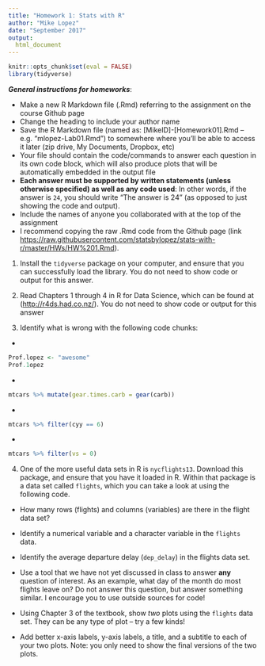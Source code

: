 ```yaml
---
title: "Homework 1: Stats with R"
author: "Mike Lopez"
date: "September 2017"
output:
  html_document
---
```


```r
knitr::opts_chunk$set(eval = FALSE)
library(tidyverse)
```

***General instructions for homeworks***: 

+  Make a new R Markdown file (.Rmd) referring to the assignment on the course Github page
+  Change the heading to include your author name
+  Save the R Markdown file (named as:  [MikeID]-[Homework01].Rmd -- e.g. "mlopez-Lab01.Rmd") to somewhere where you'll be able to access it later (zip drive, My Documents, Dropbox, etc)
+  Your file should contain the code/commands to answer each question in its own code block, which will also produce plots that will be automatically embedded in the output file
+  **Each answer must be supported by written statements (unless otherwise specified) as well as any code used**: In other words, if the answer is `24`, you should write "The answer is 24" (as opposed to just showing the code and output).
+  Include the names of anyone you collaborated with at the top of the assignment
+  I recommend copying the raw .Rmd code from the Github page (link [https://raw.githubusercontent.com/statsbylopez/stats-with-r/master/HWs/HW%201.Rmd](https://raw.githubusercontent.com/statsbylopez/stats-with-r/master/HWs/HW%201.Rmd)). 


1. Install the `tidyverse` package on your computer, and ensure that you can successfully load the library.  You do not need to show code or output for this answer. 

2. Read Chapters 1 through 4 in R for Data Science, which can be found at ([http://r4ds.had.co.nz/](http://r4ds.had.co.nz/)). You do not need to show code or output for this answer

3. Identify what is wrong with the following code chunks:

-  

```r
Prof.lopez <- "awesome"
Prof.1opez
```

-  

```r
mtcars %>% mutate(gear.times.carb = gear(carb))
```

-  

```r
mtcars %>% filter(cyy == 6)
```


-  

```r
mtcars %>% filter(vs = 0)
```


4. One of the more useful data sets in R is `nycflights13`. Download this package, and ensure that you have it loaded in R. Within that package is a data set called `flights`, which you can take a look at using the following code.

- How many rows (flights) and columns (variables) are there in the flight data set?

- Identify a numerical variable and a character variable in the `flights` data. 

- Identify the average departure delay (`dep_delay`) in the flights data set.

- Use a tool that we have not yet discussed in class to answer **any** question of interest. As an example, what day of the month do most flights leave on? Do not answer this question, but answer something similar. I encourage you to use outside sources for code!

- Using Chapter 3 of the textbook, show *two* plots using the `flights` data set. They can be any type of plot -- try a few kinds!

- Add better x-axis labels, y-axis labels, a title, and a subtitle to each of your two plots. Note: you only need to show the final versions of the two plots. 